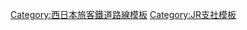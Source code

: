 {{Navbox
|name=西日本旅客鐵道和歌山支社
|state=collapsed
|title=[[File:JR logo (west).svg|25px]] {{link-ja|西日本旅客鐵道和歌山支社|西日本旅客鉄道和歌山支社}}
|titlestyle = border-left:solid 3em #0072bc; border-right:solid 3em #0072bc; background-color:#eee;
|group1 = 路線
|list1 = [[File:JRW kinki-R.svg|20px]][[阪和線]] - [[File:JRW kinki-W.svg|20px]][[紀勢本線]]（紀國線） - [[File:JRW kinki-T.svg|20px]][[和歌山線]]
|group2 = 乘務員區所
|list2 = {{link-ja|和歌山電車區|和歌山電車区}} - {{link-ja|和歌山車掌區|和歌山車掌区}} - {{link-ja|紀伊田邊運轉區|紀伊田辺運転区}} - {{link-ja|新宮列車區|新宮列車区}}
}}<noinclude>
[[Category:西日本旅客鐵道路線模板]]
[[Category:JR支社模板]]
</noinclude>